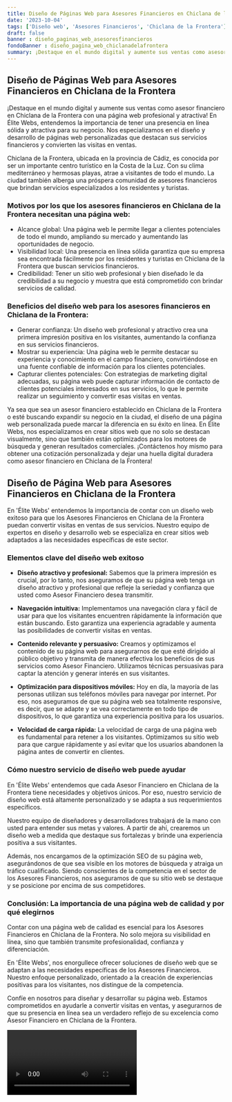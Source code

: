```yaml
---
title: Diseño de Páginas Web para Asesores Financieros en Chiclana de la Frontera
date: '2023-10-04'
tags: ['Diseño web', 'Asesores Financieros', 'Chiclana de la Frontera']
draft: false
banner : diseño_paginas_web_asesoresfinancieros
fondoBanner : diseño_pagina_web_chiclanadelafrontera
summary: ¡Destaque en el mundo digital y aumente sus ventas como asesor financiero en Chiclana de la Frontera con una página web profesional y atractiva! En Élite Webs, entendemos la importancia de tener una presencia en línea sólida y atractiva para su negocio. Nos especializamos en el diseño y desarrollo de páginas web personalizadas que destacan sus servicios financieros y convierten las visitas en ventas.
---
```


## Diseño de Páginas Web para Asesores Financieros en Chiclana de la Frontera

¡Destaque en el mundo digital y aumente sus ventas como asesor financiero en Chiclana de la Frontera con una página web profesional y atractiva! En Élite Webs, entendemos la importancia de tener una presencia en línea sólida y atractiva para su negocio. Nos especializamos en el diseño y desarrollo de páginas web personalizadas que destacan sus servicios financieros y convierten las visitas en ventas.

Chiclana de la Frontera, ubicada en la provincia de Cádiz, es conocida por ser un importante centro turístico en la Costa de la Luz. Con su clima mediterráneo y hermosas playas, atrae a visitantes de todo el mundo. La ciudad también alberga una próspera comunidad de asesores financieros que brindan servicios especializados a los residentes y turistas.

### Motivos por los que los asesores financieros en Chiclana de la Frontera necesitan una página web:
- Alcance global: Una página web le permite llegar a clientes potenciales de todo el mundo, ampliando su mercado y aumentando las oportunidades de negocio.
- Visibilidad local: Una presencia en línea sólida garantiza que su empresa sea encontrada fácilmente por los residentes y turistas en Chiclana de la Frontera que buscan servicios financieros.
- Credibilidad: Tener un sitio web profesional y bien diseñado le da credibilidad a su negocio y muestra que está comprometido con brindar servicios de calidad.

### Beneficios del diseño web para los asesores financieros en Chiclana de la Frontera:
- Generar confianza: Un diseño web profesional y atractivo crea una primera impresión positiva en los visitantes, aumentando la confianza en sus servicios financieros.
- Mostrar su experiencia: Una página web le permite destacar su experiencia y conocimiento en el campo financiero, convirtiéndose en una fuente confiable de información para los clientes potenciales.
- Capturar clientes potenciales: Con estrategias de marketing digital adecuadas, su página web puede capturar información de contacto de clientes potenciales interesados ​​en sus servicios, lo que le permite realizar un seguimiento y convertir esas visitas en ventas.

Ya sea que sea un asesor financiero establecido en Chiclana de la Frontera o esté buscando expandir su negocio en la ciudad, el diseño de una página web personalizada puede marcar la diferencia en su éxito en línea. En Élite Webs, nos especializamos en crear sitios web que no solo se destacan visualmente, sino que también están optimizados para los motores de búsqueda y generan resultados comerciales. ¡Contáctenos hoy mismo para obtener una cotización personalizada y dejar una huella digital duradera como asesor financiero en Chiclana de la Frontera!

<GifSeo />

<Cta />

## Diseño de Página Web para Asesores Financieros en Chiclana de la Frontera

En 'Élite Webs' entendemos la importancia de contar con un diseño web exitoso para que los Asesores Financieros en Chiclana de la Frontera puedan convertir visitas en ventas de sus servicios. Nuestro equipo de expertos en diseño y desarrollo web se especializa en crear sitios web adaptados a las necesidades específicas de este sector.

### Elementos clave del diseño web exitoso

- **Diseño atractivo y profesional:** Sabemos que la primera impresión es crucial, por lo tanto, nos aseguramos de que su página web tenga un diseño atractivo y profesional que refleje la seriedad y confianza que usted como Asesor Financiero desea transmitir.

- **Navegación intuitiva:** Implementamos una navegación clara y fácil de usar para que los visitantes encuentren rápidamente la información que están buscando. Esto garantiza una experiencia agradable y aumenta las posibilidades de convertir visitas en ventas.

- **Contenido relevante y persuasivo:** Creamos y optimizamos el contenido de su página web para asegurarnos de que esté dirigido al público objetivo y transmita de manera efectiva los beneficios de sus servicios como Asesor Financiero. Utilizamos técnicas persuasivas para captar la atención y generar interés en sus visitantes.

- **Optimización para dispositivos móviles:** Hoy en día, la mayoría de las personas utilizan sus teléfonos móviles para navegar por internet. Por eso, nos aseguramos de que su página web sea totalmente responsive, es decir, que se adapte y se vea correctamente en todo tipo de dispositivos, lo que garantiza una experiencia positiva para los usuarios.

- **Velocidad de carga rápida:** La velocidad de carga de una página web es fundamental para retener a los visitantes. Optimizamos su sitio web para que cargue rápidamente y así evitar que los usuarios abandonen la página antes de convertir en clientes.

### Cómo nuestro servicio de diseño web puede ayudar

En 'Élite Webs' entendemos que cada Asesor Financiero en Chiclana de la Frontera tiene necesidades y objetivos únicos. Por eso, nuestro servicio de diseño web está altamente personalizado y se adapta a sus requerimientos específicos.

Nuestro equipo de diseñadores y desarrolladores trabajará de la mano con usted para entender sus metas y valores. A partir de ahí, crearemos un diseño web a medida que destaque sus fortalezas y brinde una experiencia positiva a sus visitantes.

Además, nos encargamos de la optimización SEO de su página web, asegurándonos de que sea visible en los motores de búsqueda y atraiga un tráfico cualificado. Siendo conscientes de la competencia en el sector de los Asesores Financieros, nos aseguramos de que su sitio web se destaque y se posicione por encima de sus competidores.

### Conclusión: La importancia de una página web de calidad y por qué elegirnos

Contar con una página web de calidad es esencial para los Asesores Financieros en Chiclana de la Frontera. No solo mejora su visibilidad en línea, sino que también transmite profesionalidad, confianza y diferenciación.

En 'Élite Webs', nos enorgullece ofrecer soluciones de diseño web que se adaptan a las necesidades específicas de los Asesores Financieros. Nuestro enfoque personalizado, orientado a la creación de experiencias positivas para los visitantes, nos distingue de la competencia.

Confíe en nosotros para diseñar y desarrollar su página web. Estamos comprometidos en ayudarle a convertir visitas en ventas, y asegurarnos de que su presencia en línea sea un verdadero reflejo de su excelencia como Asesor Financiero en Chiclana de la Frontera.

<Video />

<CtaBot job='Asesores Financieros' city='Chiclana de la Frontera'/>

<Gmaps query='Chiclana de la Frontera+españa+maps' />